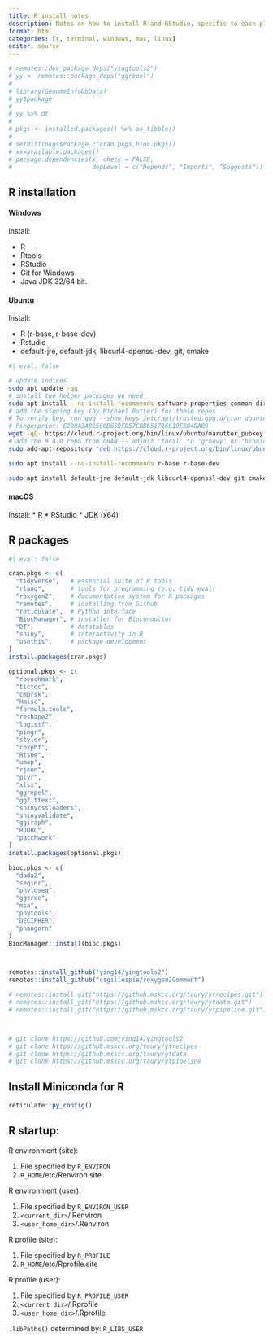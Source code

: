 ```yaml
---
title: R install notes
description: Notes on how to install R and RStudio, specific to each platform.
format: html
categories: [r, terminal, windows, mac, linux]
editor: source
---
```







```r

# remotes::dev_package_deps("yingtools2")
# yy <- remotes::package_deps("ggrepel")
# 
# library(GenomeInfoDbData)
# yy$package
# 
# yy %>% dt
# 
# pkgs <- installed.packages() %>% as_tibble()
# 
# setdiff(pkgs$Package,c(cran.pkgs,bioc.pkgs))
# xx=available.packages()
# package.dependencies(x, check = FALSE,
#                      depLevel = c("Depends", "Imports", "Suggests"))

```

## R installation
#### Windows
Install: 

* R
* Rtools
* RStudio
* Git for Windows
* Java JDK 32/64 bit.


#### Ubuntu
Install: 

* R (r-base, r-base-dev)
* Rstudio
* default-jre, default-jdk, libcurl4-openssl-dev, git, cmake

```bash
#| eval: false

# update indices
sudo apt update -qq
# install two helper packages we need
sudo apt install --no-install-recommends software-properties-common dirmngr
# add the signing key (by Michael Rutter) for these repos
# To verify key, run gpg --show-keys /etc/apt/trusted.gpg.d/cran_ubuntu_key.asc 
# Fingerprint: E298A3A825C0D65DFD57CBB651716619E084DAB9
wget -qO- https://cloud.r-project.org/bin/linux/ubuntu/marutter_pubkey.asc | sudo tee -a /etc/apt/trusted.gpg.d/cran_ubuntu_key.asc
# add the R 4.0 repo from CRAN -- adjust 'focal' to 'groovy' or 'bionic' as needed
sudo add-apt-repository "deb https://cloud.r-project.org/bin/linux/ubuntu $(lsb_release -cs)-cran40/"

sudo apt install --no-install-recommends r-base r-base-dev

sudo apt install default-jre default-jdk libcurl4-openssl-dev git cmake

```

#### macOS
Install:
* R
* RStudio
* JDK (x64)


## R packages


```r
#| eval: false

cran.pkgs <- c(
  "tidyverse",   # essential suite of R tools
  "rlang",       # tools for programming (e.g. tidy eval)
  "roxygen2",    # documentation system for R packages
  "remotes",     # installing from Github
  "reticulate",  # Python interface
  "BiocManager", # installer for Bioconductor
  "DT",          # datatables
  "shiny",       # interactivity in R
  "usethis",     # package development
)
install.packages(cran.pkgs)

optional.pkgs <- c(
  "rbenchmark", 
  "tictoc",
  "cmprsk",
  "Hmisc",
  "formula.tools",
  "reshape2",
  "logistf",
  "pingr",
  "styler",
  "coxphf",
  "Rtsne",
  "umap",
  "rjson",
  "plyr",
  "xlsx",
  "ggrepel",
  "ggfittext",
  "shinycssloaders",
  "shinyvalidate",
  "ggiraph",
  "RJDBC",
  "patchwork"
)
install.packages(optional.pkgs)

bioc.pkgs <- c(
  "dada2",
  "seqinr",
  "phyloseq",
  "ggtree",
  "msa",
  "phytools",
  "DECIPHER",
  "phangorn"
)
BiocManager::install(bioc.pkgs)



remotes::install_github("ying14/yingtools2")
remotes::install_github("csgillespie/roxygen2Comment")

# remotes::install_git("https://github.mskcc.org/taury/ytrecipes.git")
# remotes::install_git("https://github.mskcc.org/taury/ytdata.git")
# remotes::install_git("https://github.mskcc.org/taury/ytpipeline.git")



# git clone https://github.com/ying14/yingtools2
# git clone https://github.mskcc.org/taury/ytrecipes
# git clone https://github.mskcc.org/taury/ytdata
# git clone https://github.mskcc.org/taury/ytpipeline

```

## Install Miniconda for R

```r

reticulate::py_config()

```




## R startup:

R environment (site): 

1. File specified by `R_ENVIRON`
2. `R_HOME`/etc/Renviron.site

R environment (user):

1. File specified by `R_ENVIRON_USER`
2. `<current_dir>`/.Renviron
3. `<user_home_dir>`/.Renviron

R profile (site):

1. File specified by `R_PROFILE`
2. `R_HOME`/etc/Rprofile.site

R profile (user):

1. File specified by `R_PROFILE_USER`
2. `<current_dir>`/.Rprofile
3. `<user_home_dir>`/.Rprofile


`.libPaths()` determined by: `R_LIBS_USER`





















